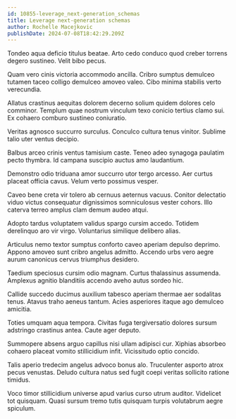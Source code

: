 ```yaml
---
id: 10855-leverage_next-generation_schemas
title: Leverage next-generation schemas
author: Rochelle Macejkovic
publishDate: 2024-07-08T18:42:29.209Z
---
```


Tondeo aqua deficio titulus beatae. Arto cedo conduco quod creber torrens degero sustineo. Velit bibo pecus.

Quam vero cinis victoria accommodo ancilla. Cribro sumptus demulceo tutamen taceo colligo demulceo amoveo valeo. Cibo minima stabilis verto verecundia.

Allatus crastinus aequitas dolorem decerno solium quidem dolores celo comminor. Templum quae nostrum vinculum texo conicio tertius clamo sui. Ex cohaero comburo sustineo coniuratio.

Veritas agnosco succurro surculus. Conculco cultura tenus vinitor. Sublime talio uter ventus decipio.

Balbus arceo crinis ventus tamisium caste. Teneo adeo synagoga paulatim pecto thymbra. Id campana suscipio auctus amo laudantium.

Demonstro odio triduana amor succurro utor tergo arcesso. Aer curtus placeat officia cavus. Velum verto possimus vesper.

Caveo bene creta vir tolero ab cernuus aeternus vacuus. Conitor delectatio viduo victus consequatur dignissimos somniculosus vester cohors. Illo caterva terreo amplus clam demum audeo atqui.

Adopto tardus voluptatem validus spargo cursim accedo. Totidem derelinquo aro vir virgo. Voluntarius similique delibero alias.

Articulus nemo textor sumptus conforto caveo aperiam depulso deprimo. Appono amoveo sunt cribro angelus admitto. Accendo urbs vero aegre aurum canonicus cervus triumphus desidero.

Taedium speciosus cursim odio magnam. Curtus thalassinus assumenda. Amplexus agnitio blanditiis accendo aveho autus sordeo hic.

Callide succedo ducimus auxilium tabesco aperiam thermae aer sodalitas tenus. Atavus traho aeneus tantum. Acies asperiores itaque ago demulceo amicitia.

Toties umquam aqua tempora. Civitas fuga tergiversatio dolores sursum adstringo crastinus antea. Caute ager deputo.

Summopere absens arguo capillus nisi ullam adipisci cur. Xiphias absorbeo cohaero placeat vomito stillicidium infit. Vicissitudo optio concido.

Talis aperio tredecim angelus advoco bonus alo. Truculenter asporto atrox pecus venustas. Deludo cultura natus sed fugit coepi veritas sollicito ratione timidus.

Voco timor stillicidium universe apud varius curso utrum auditor. Videlicet tot quisquam. Quasi sursum tremo tutis quisquam turpis volutabrum aegre spiculum.
